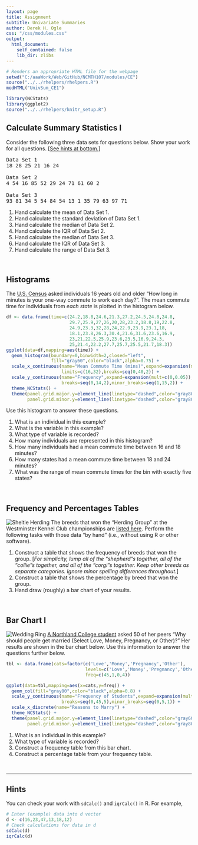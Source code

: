 ```yaml
---
layout: page
title: Assignment
subtitle: Univariate Summaries
author: Derek H. Ogle
css: "/css/modules.css"
output:
  html_document:
    self_contained: false
    lib_dir: zlibs
---
```


```r
# Renders an appropriate HTML file for the webpage
setwd("C:/aaaWork/Web/GitHub/NCMTH107/modules/CE")
source("../../rhelpers/rhelpers.R")
modHTML("UnivSum_CE1")
```

```r
library(NCStats)
library(ggplot2)
source("../../rhelpers/knitr_setup.R")
```

## Calculate Summary Statistics I

Consider the following three data sets for questions below. Show your work for all questions. [[See hints at bottom.](#hints)]

<pre>
Data Set 1
18 28 25 21 16 24

Data Set 2
4 54 16 85 52 29 24 71 61 60 2

Data Set 3
93 81 34 5 54 84 54 13 1 35 79 63 97 71
</pre>

1. Hand calculate the mean of Data Set 1.
1. Hand calculate the standard deviation of Data Set 1.
1. Hand calculate the median of Data Set 2.
1. Hand calculate the IQR of Data Set 2.
1. Hand calculate the median of Data Set 3.
1. Hand calculate the IQR of Data Set 3.
1. Hand calculate the range of Data Set 3.

<br>

## Histograms

The [U.S. Census](http://www.indexmundi.com/facts/united-states/quick-facts/all-states/average-commute-time#map) asked individuals 16 years old and older "How long in minutes is your one-way commute to work each day?". The mean commute time for individuals from *each state* is plotted in the histogram below.

```r
df <- data.frame(time=c(24.2,18.8,24.6,21.3,27.2,24.5,24.8,24.8,
                        29.7,25.9,27,26,20,28,23.2,18.8,19,22.8,
                        24.9,23.3,32,28,24,22.9,23.9,23.1,18,
                        18.1,23.8,26.3,30.4,21.6,31.6,23.6,16.9,
                        23,21,22.5,25.9,23.6,23.5,16.9,24.3,
                        25,21.4,22.2,27.7,25.7,25.5,21.7,18.3))
ggplot(data=df,mapping=aes(time)) +
  geom_histogram(boundary=0,binwidth=2,closed="left",
                 fill="gray60",color="black",alpha=0.75) +
  scale_x_continuous(name="Mean Commute Time (mins)",expand=expansion(mult=0.02),
                     limits=c(16,32),breaks=seq(0,40,2)) +
  scale_y_continuous(name="Frequency",expand=expansion(mult=c(0,0.05)),
                     breaks=seq(0,14,2),minor_breaks=seq(1,15,2)) +
  theme_NCStats() +
  theme(panel.grid.major.y=element_line(linetype="dashed",color="gray80"),
        panel.grid.minor.y=element_line(linetype="dashed",color="gray80"))
```

Use this histogram to answer these questions.

1. What is an individual in this example?
1. What is the variable in this example?
1. What type of variable is recorded?
1. How many individuals are represented in this histogram?
1. How many individuals had a mean commute time between 16 and 18 minutes?
1. How many states had a mean commute time between 18 and 24 minutes?
1. What was the range of mean commute times for the bin with exactly five states?

<br>

## Frequency and Percentages Tables
<img src="zimgs/sheltie-herding.jpg" alt="Sheltie Herding" class="img-right">
The breeds that won the "Herding Group" at the Westminster Kennel Club championships are [listed here](http://www.westminsterkennelclub.org/about-sensation/history/herding-group-winners/). Perform the following tasks with those data "by hand" (i.e., without using R or other software).

1. Construct a table that shows the frequency of breeds that won the group. [*For simplicity, lump all of the "shepherd"s together, all of the "collie"s together, and all of the "corgi"s together. Keep other breeds as separate categories. Ignore minor spelling differences throughout.*]
1. Construct a table that shows the percentage by breed that won the group.
1. Hand draw (roughly) a bar chart of your results.

<br>

## Bar Chart I
<img src="http://derekogle.com/NCMTH107/modules/CE/zimgs/weddingring.jpg" alt="Wedding Ring" class="img-right">
[A Northland College student](../resources/past-projects/F07_Brilla.pdf) asked 50 of her peers "Why should people get married (Select Love, Money, Pregnancy, or Other)?"  Her results are shown in the bar chart below. Use this information to answer the questions further below.

```r
tbl <- data.frame(cats=factor(c('Love','Money','Pregnancy','Other'),
                              levels=c('Love','Money','Pregnancy','Other')),
                              freq=c(45,1,0,4))

ggplot(data=tbl,mapping=aes(x=cats,y=freq)) +
  geom_col(fill="gray80",color="black",alpha=0.8) +
  scale_y_continuous(name="Frequency of Students",expand=expansion(mult=c(0,0.05)),
                     breaks=seq(0,45,5),minor_breaks=seq(0,5,1)) +
  scale_x_discrete(name="Reasons to Marry") +
  theme_NCStats() +
  theme(panel.grid.major.y=element_line(linetype="dashed",color="gray60"),
        panel.grid.minor.y=element_line(linetype="dashed",color="gray80"))
```

1. What is an individual in this example?
1. What type of variable is recorded?
1. Construct a frequency table from this bar chart.
1. Construct a percentage table from your frequency table.

&nbsp;

----

## Hints

You can check your work with `sdCalc()` and `iqrCalc()` in R. For example,
```r
# Enter (example) data into d vector
d <- c(16,23,47,13,18,12)
# Check calculations for data in d
sdCalc(d)
iqrCalc(d)
```
